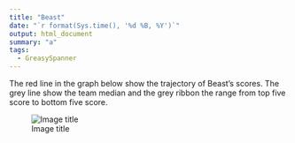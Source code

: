 ```yaml
---
title: "Beast"
date: "`r format(Sys.time(), '%d %B, %Y')`"
output: html_document
summary: "a"
tags:
  - GreasySpanner
---
```


The red line in the graph below show the trajectory of Beast's scores. The grey line show the team median and the grey ribbon the range from top five score to bottom five score.

![Image title](Beast.jpg)
